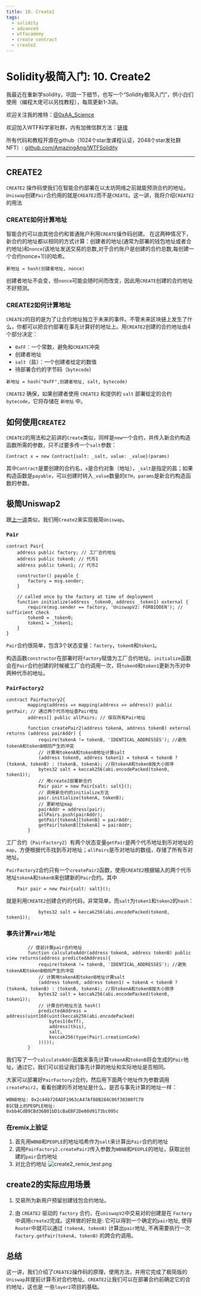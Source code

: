 ```yaml
---
title: 10. Create2
tags:
  - solidity
  - advanced
  - wtfacademy
  - create contract
  - create2
---
```


# Solidity极简入门: 10. Create2
<QuizProgress lessonId={SOLIDITY_ADVANCED_LESSON_ID_10} />

我最近在重新学solidity，巩固一下细节，也写一个“Solidity极简入门”，供小白们使用（编程大佬可以另找教程），每周更新1-3讲。

欢迎关注我的推特：[@0xAA_Science](https://twitter.com/0xAA_Science)

欢迎加入WTF科学家社群，内有加微信群方法：[链接](https://discord.gg/5akcruXrsk)

所有代码和教程开源在github（1024个star发课程认证，2048个star发社群NFT）: [github.com/AmazingAng/WTFSolidity](https://github.com/AmazingAng/WTFSolidity)

-----

## CREATE2
`CREATE2` 操作码使我们在智能合约部署在以太坊网络之前就能预测合约的地址。`Uniswap`创建`Pair`合约用的就是`CREATE2`而不是`CREATE`。这一讲，我将介绍`CREATE2`的用法

### CREATE如何计算地址
智能合约可以由其他合约和普通账户利用`CREATE`操作码创建。 在这两种情况下，新合约的地址都以相同的方式计算：创建者的地址(通常为部署的钱包地址或者合约地址)和`nonce`(该地址发送交易的总数,对于合约账户是创建的合约总数,每创建一个合约nonce+1))的哈希。
```
新地址 = hash(创建者地址, nonce)
```
创建者地址不会变，但`nonce`可能会随时间而改变，因此用`CREATE`创建的合约地址不好预测。

### CREATE2如何计算地址
`CREATE2`的目的是为了让合约地址独立于未来的事件。不管未来区块链上发生了什么，你都可以把合约部署在事先计算好的地址上。用`CREATE2`创建的合约地址由4个部分决定：
- `0xFF`：一个常数，避免和`CREATE`冲突
- 创建者地址
- `salt`（盐）：一个创建者给定的数值
- 待部署合约的字节码（`bytecode`）

```
新地址 = hash("0xFF",创建者地址, salt, bytecode)
```
`CREATE2` 确保，如果创建者使用 `CREATE2` 和提供的 `salt` 部署给定的合约`bytecode`，它将存储在 `新地址` 中。

## 如何使用`CREATE2`
`CREATE2`的用法和之前讲的`Create`类似，同样是`new`一个合约，并传入新合约构造函数所需的参数，只不过要多传一个`salt`参数：
```
Contract x = new Contract{salt: _salt, value: _value}(params)
```
其中`Contract`是要创建的合约名，`x`是合约对象（地址），`_salt`是指定的盐；如果构造函数是`payable`，可以创建时转入`_value`数量的`ETH`，`params`是新合约构造函数的参数。

## 极简Uniswap2

跟[上一讲](https://mirror.xyz/dashboard/edit/kojopp2CgDK3ehHxXc_2fkZe87uM0O5OmsEU6y83eJs)类似，我们用`Create2`来实现极简`Uniswap`。

### `Pair`
```solidity
contract Pair{
    address public factory; // 工厂合约地址
    address public token0; // 代币1
    address public token1; // 代币2

    constructor() payable {
        factory = msg.sender;
    }

    // called once by the factory at time of deployment
    function initialize(address _token0, address _token1) external {
        require(msg.sender == factory, 'UniswapV2: FORBIDDEN'); // sufficient check
        token0 = _token0;
        token1 = _token1;
    }
}
```
`Pair`合约很简单，包含3个状态变量：`factory`，`token0`和`token1`。

构造函数`constructor`在部署时将`factory`赋值为工厂合约地址。`initialize`函数会在`Pair`合约创建的时候被工厂合约调用一次，将`token0`和`token1`更新为币对中两种代币的地址。

### `PairFactory2`
```solidity
contract PairFactory2{
        mapping(address => mapping(address => address)) public getPair; // 通过两个代币地址查Pair地址
        address[] public allPairs; // 保存所有Pair地址

        function createPair2(address tokenA, address tokenB) external returns (address pairAddr) {
            require(tokenA != tokenB, 'IDENTICAL_ADDRESSES'); //避免tokenA和tokenB相同产生的冲突
            // 计算用tokenA和tokenB地址计算salt
            (address token0, address token1) = tokenA < tokenB ? (tokenA, tokenB) : (tokenB, tokenA); //将tokenA和tokenB按大小排序
            bytes32 salt = keccak256(abi.encodePacked(token0, token1));
            // 用create2部署新合约
            Pair pair = new Pair{salt: salt}(); 
            // 调用新合约的initialize方法
            pair.initialize(tokenA, tokenB);
            // 更新地址map
            pairAddr = address(pair);
            allPairs.push(pairAddr);
            getPair[tokenA][tokenB] = pairAddr;
            getPair[tokenB][tokenA] = pairAddr;
        }
```
工厂合约（`PairFactory2`）有两个状态变量`getPair`是两个代币地址到币对地址的`map`，方便根据代币找到币对地址；`allPairs`是币对地址的数组，存储了所有币对地址。

`PairFactory2`合约只有一个`createPair2`函数，使用`CREATE2`根据输入的两个代币地址`tokenA`和`tokenB`来创建新的`Pair`合约。其中
```solidity
    Pair pair = new Pair{salt: salt}(); 
```
就是利用`CREATE2`创建合约的代码，非常简单，而`salt`为`token1`和`token2`的`hash`：
```solidity
            bytes32 salt = keccak256(abi.encodePacked(token0, token1));
```

### 事先计算`Pair`地址
```solidity
        // 提前计算pair合约地址
        function calculateAddr(address tokenA, address tokenB) public view returns(address predictedAddress){
            require(tokenA != tokenB, 'IDENTICAL_ADDRESSES'); //避免tokenA和tokenB相同产生的冲突
            // 计算用tokenA和tokenB地址计算salt
            (address token0, address token1) = tokenA < tokenB ? (tokenA, tokenB) : (tokenB, tokenA); //将tokenA和tokenB按大小排序
            bytes32 salt = keccak256(abi.encodePacked(token0, token1));
            // 计算合约地址方法 hash()
            predictedAddress = address(uint160(uint(keccak256(abi.encodePacked(
                bytes1(0xff),
                address(this),
                salt,
                keccak256(type(Pair).creationCode)
            )))));
        }
```
我们写了一个`calculateAddr`函数来事先计算`tokenA`和`tokenB`将会生成的`Pair`地址。通过它，我们可以验证我们事先计算的地址和实际地址是否相同。

大家可以部署好`PairFactory2`合约，然后用下面两个地址作为参数调用`createPair2`，看看创建的币对地址是什么，是否与事先计算的地址一样：
```
WBNB地址: 0x2c44b726ADF1963cA47Af88B284C06f30380fC78
BSC链上的PEOPLE地址:
0xbb4CdB9CBd36B01bD1cBaEBF2De08d9173bc095c
```
### 在remix上验证
1. 首先用`WBNB`和`PEOPLE`的地址哈希作为`salt`来计算出`Pair`合约的地址
2. 调用`PairFactory2.createPair2`传入参数为`WBNB`和`PEOPLE`的地址，获取出创建的`pair`合约地址
3. 对比合约地址
![create2_remix_test.png](./img/25-1.png)

## create2的实际应用场景
1. 交易所为新用户预留创建钱包合约地址。

2. 由 `CREATE2` 驱动的 `factory` 合约，在`uniswapV2`中交易对的创建是在 `Factory`中调用`create2`完成。这样做的好处是: 它可以得到一个确定的`pair`地址, 使得 `Router`中就可以通过 `(tokenA, tokenB)` 计算出`pair`地址, 不再需要执行一次 `Factory.getPair(tokenA, tokenB)` 的跨合约调用。

## 总结

这一讲，我们介绍了`CREATE2`操作码的原理，使用方法，并用它完成了极简版的`Uniswap`并提前计算币对合约地址。`CREATE2`让我们可以在部署合约前确定它的合约地址，这也是
一些`layer2`项目的基础。

<QuizForm lessonId={SOLIDITY_ADVANCED_LESSON_ID_10} />